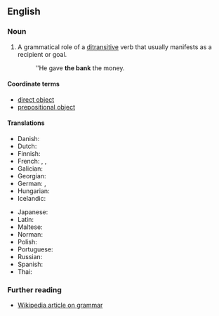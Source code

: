{{also|indirect-object}}
==English==
{{wikipedia}}

===Noun===
{{en-noun}}

# {{lb|en|grammar}} A grammatical role of a [[ditransitive]] verb that usually manifests as a recipient or goal.
#: ''He gave '''the bank''' the money.

====Coordinate terms====
* [[direct object]]
* [[prepositional object]]

====Translations====
{{trans-top|grammatical term}}
* Danish: {{t|da|hensynsled|n}}
* Dutch: {{t+|nl|meewerkend voorwerp|n}}
* Finnish: {{t|fi|epäsuora objekti}}
* French: {{t+|fr|complément d'objet indirect|m}}, {{t+|fr|COI|m}}, {{t+|fr|objet indirect}}
* Galician: {{t|gl|obxecto indirecto|m}}
* Georgian: {{t|ka|ირიბი ობიექტი}}
* German: {{t+|de|Dativobjekt|n}}, {{t+|de|indirektes Objekt|n}}
* Hungarian: {{t+|hu|részeshatározó}}
* Icelandic: {{t|is|óbeint andlag|n}}
{{trans-mid}}
* Japanese: {{t|ja|間接目的語|tr=かくせつもくてきご, kansetsu mokutekigo|sc=Jpan}}
* Latin: {{t|la|res obliqua|f}}
* Maltese: {{t|mt|oġġett indirett|m}}
* Norman: {{t|nrf|objet îndirect|m}}
* Polish: {{t|pl|dopełnienie dalsze|n}}
* Portuguese: {{t+|pt|objeto indireto|m}}
* Russian: {{t|ru|ко́свенное дополне́ние|n}}
* Spanish: {{t|es|complemento indirecto|m}}
* Thai: {{t|th|กรรมรอง}}
{{trans-bottom}}

===Further reading===
* [[w:grammar|Wikipedia article on grammar]]